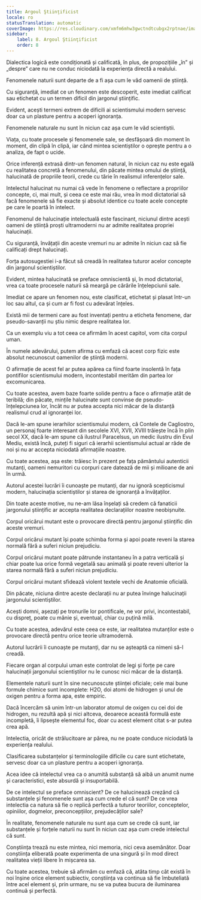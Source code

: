 ```yaml
---
title: Argoul Ştiinţificist
locale: ro
statusTranslation: automatic
coverImage: https://res.cloudinary.com/xmfm6mhw3gwctndtcubgx2rptnae/image/upload/v1741354419/small_cover_la_gran_rebelion_28716e29d2.webp
sidebar:
    label: 8. Argoul Ştiinţificist
    order: 8
---
```

Dialectica logică este condiționată și calificată, în plus, de propozițiile „în” și „despre” care nu ne conduc niciodată la experiența directă a realului.

Fenomenele naturii sunt departe de a fi așa cum le văd oamenii de știință.

Cu siguranță, imediat ce un fenomen este descoperit, este imediat calificat sau etichetat cu un termen dificil din jargonul științific.

Evident, acești termeni extrem de dificili ai scientismului modern servesc doar ca un plasture pentru a acoperi ignoranța.

Fenomenele naturale nu sunt în niciun caz așa cum le văd scientiștii.

Viața, cu toate procesele și fenomenele sale, se desfășoară din moment în moment, din clipă în clipă, iar când mintea scientiștilor o oprește pentru a o analiza, de fapt o ucide.

Orice inferență extrasă dintr-un fenomen natural, în niciun caz nu este egală cu realitatea concretă a fenomenului, din păcate mintea omului de știință, halucinată de propriile teorii, crede cu tărie în realismul inferențelor sale.

Intelectul halucinat nu numai că vede în fenomene o reflectare a propriilor concepte, ci, mai mult, și ceea ce este mai rău, vrea în mod dictatorial să facă fenomenele să fie exacte și absolut identice cu toate acele concepte pe care le poartă în intelect.

Fenomenul de halucinație intelectuală este fascinant, niciunul dintre acești oameni de știință proști ultramoderni nu ar admite realitatea propriei halucinații.

Cu siguranță, învățații din aceste vremuri nu ar admite în niciun caz să fie calificați drept halucinați.

Forța autosugestiei i-a făcut să creadă în realitatea tuturor acelor concepte din jargonul scientiștilor.

Evident, mintea halucinată se preface omniscientă și, în mod dictatorial, vrea ca toate procesele naturii să meargă pe cărările înțelepciunii sale.

Imediat ce apare un fenomen nou, este clasificat, etichetat și plasat într-un loc sau altul, ca și cum ar fi fost cu adevărat înțeles.

Există mii de termeni care au fost inventați pentru a eticheta fenomene, dar pseudo-savanții nu știu nimic despre realitatea lor.

Ca un exemplu viu a tot ceea ce afirmăm în acest capitol, vom cita corpul uman.

În numele adevărului, putem afirma cu emfază că acest corp fizic este absolut necunoscut oamenilor de știință moderni.

O afirmație de acest fel ar putea apărea ca fiind foarte insolentă în fața pontifilor scientismului modern, incontestabil merităm din partea lor excomunicarea.

Cu toate acestea, avem baze foarte solide pentru a face o afirmație atât de teribilă; din păcate, mințile halucinate sunt convinse de pseudo-înțelepciunea lor, încât nu ar putea accepta nici măcar de la distanță realismul crud al ignoranței lor.

Dacă le-am spune ierarhilor scientismului modern, că Contele de Cagliostro, un personaj foarte interesant din secolele XVI, XVII, XVIII trăiește încă în plin secol XX, dacă le-am spune că ilustrul Paracelsus, un medic ilustru din Evul Mediu, există încă, puteți fi siguri că ierarhii scientismului actual ar râde de noi și nu ar accepta niciodată afirmațiile noastre.

Cu toate acestea, așa este: trăiesc în prezent pe fața pământului autenticii mutanți, oameni nemuritori cu corpuri care datează de mii și milioane de ani în urmă.

Autorul acestei lucrări îi cunoaște pe mutanți, dar nu ignoră scepticismul modern, halucinația scientiștilor și starea de ignoranță a învățaților.

Din toate aceste motive, nu ne-am lăsa înșelați să credem că fanaticii jargonului științific ar accepta realitatea declarațiilor noastre neobișnuite.

Corpul oricărui mutant este o provocare directă pentru jargonul științific din aceste vremuri.

Corpul oricărui mutant își poate schimba forma și apoi poate reveni la starea normală fără a suferi niciun prejudiciu.

Corpul oricărui mutant poate pătrunde instantaneu în a patra verticală și chiar poate lua orice formă vegetală sau animală și poate reveni ulterior la starea normală fără a suferi niciun prejudiciu.

Corpul oricărui mutant sfidează violent textele vechi de Anatomie oficială.

Din păcate, niciuna dintre aceste declarații nu ar putea învinge halucinații jargonului scientiștilor.

Acești domni, așezați pe tronurile lor pontificale, ne vor privi, incontestabil, cu dispreț, poate cu mânie și, eventual, chiar cu puțină milă.

Cu toate acestea, adevărul este ceea ce este, iar realitatea mutanților este o provocare directă pentru orice teorie ultramodernă.

Autorul lucrării îi cunoaște pe mutanți, dar nu se așteaptă ca nimeni să-l creadă.

Fiecare organ al corpului uman este controlat de legi și forțe pe care halucinații jargonului scientiștilor nu le cunosc nici măcar de la distanță.

Elementele naturii sunt în sine necunoscute științei oficiale; cele mai bune formule chimice sunt incomplete: H2O, doi atomi de hidrogen și unul de oxigen pentru a forma apa, este empiric.

Dacă încercăm să unim într-un laborator atomul de oxigen cu cei doi de hidrogen, nu rezultă apă și nici altceva, deoarece această formulă este incompletă, îi lipsește elementul foc, doar cu acest element citat s-ar putea crea apă.

Intelectia, oricât de strălucitoare ar părea, nu ne poate conduce niciodată la experiența realului.

Clasificarea substanțelor și terminologiile dificile cu care sunt etichetate, servesc doar ca un plasture pentru a acoperi ignoranța.

Acea idee că intelectul vrea ca o anumită substanță să aibă un anumit nume și caracteristici, este absurdă și insuportabilă.

De ce intelectul se preface omniscient? De ce halucinează crezând că substanțele și fenomenele sunt așa cum crede el că sunt? De ce vrea intelectia ca natura să fie o replică perfectă a tuturor teoriilor, conceptelor, opiniilor, dogmelor, preconcepțiilor, prejudecăților sale?

În realitate, fenomenele naturale nu sunt așa cum se crede că sunt, iar substanțele și forțele naturii nu sunt în niciun caz așa cum crede intelectul că sunt.

Conștiința trează nu este mintea, nici memoria, nici ceva asemănător. Doar conștiința eliberată poate experimenta de una singură și în mod direct realitatea vieții libere în mișcarea sa.

Cu toate acestea, trebuie să afirmăm cu emfază că, atâta timp cât există în noi înșine orice element subiectiv, conștiința va continua să fie îmbuteliată între acel element și, prin urmare, nu se va putea bucura de iluminarea continuă și perfectă.

